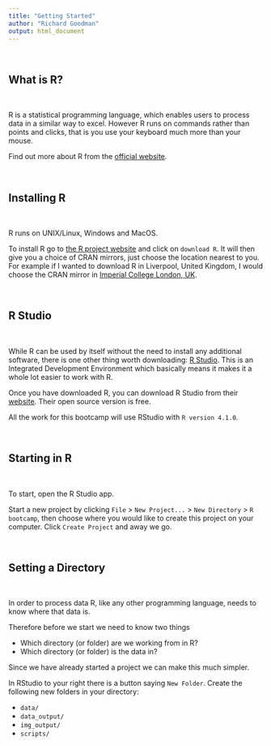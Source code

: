 ```yaml
---
title: "Getting Started"
author: "Richard Goodman"
output: html_document
---
```


\

## What is R?

\

R is a statistical programming language, which enables users to process data in a similar way to excel. However R runs on commands rather than points and clicks, that is you use your keyboard much more than your mouse. 

Find out more about R from the [official website](https://www.r-project.org/about.html).


\

## Installing R

\

R runs on UNIX/Linux, Windows and MacOS.

To install R go to [the R project website](https://www.r-project.org/) and click on `download R`. It will then give you a choice of CRAN mirrors, just choose the location nearest to you. For example if I wanted to download R in Liverpool, United Kingdom, I would choose the CRAN mirror in [Imperial College London, UK](https://cran.ma.imperial.ac.uk/). 


\

## R Studio 

\

While R can be used by itself without the need to install any additional software, there is one other thing worth downloading: [R Studio](https://www.rstudio.com/). This is an Integrated Development Environment which basically means it makes it a whole lot easier to work with R. 

Once you have downloaded R, you can download R Studio from their [website](https://www.rstudio.com/). Their open source version is free. 

All the work for this bootcamp will use RStudio with `R version 4.1.0 `. 

\

## Starting in R

\

To start, open the R Studio app. 

Start a new project by clicking `File` > `New Project...` > `New Directory` > `R bootcamp`, then choose where you would like to create this project on your computer. Click `Create Project` and away we go. 

\

## Setting a Directory

\

In order to process data R, like any other programming language, needs to know where that data is. 

Therefore before we start we need to know two things 

* Which directory (or folder) are we working from in R?
* Which directory (or folder) is the data in?

Since we have already started a project we can make this much simpler. 

In RStudio to your right there is a button saying `New Folder`. Create the following new folders in your directory:

* `data/`
* `data_output/`
* `img_output/` 
* `scripts/` 












